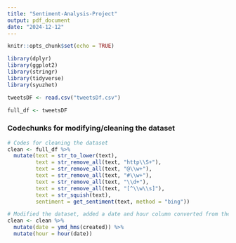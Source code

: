 ```yaml
---
title: "Sentiment-Analysis-Project"
output: pdf_document
date: "2024-12-12"
---
```


```r
knitr::opts_chunk$set(echo = TRUE)
```

```r
library(dplyr)
library(ggplot2)
library(stringr)
library(tidyverse)
library(syuzhet)

tweetsDF <- read.csv("tweetsDf.csv")

full_df <- tweetsDF
```

### Codechunks for modifying/cleaning the dataset ###
```r
# Codes for cleaning the dataset
clean <- full_df %>%
  mutate(text = str_to_lower(text),                     
         text = str_remove_all(text, "http\\S+"),       
         text = str_remove_all(text, "@\\w+"),          
         text = str_remove_all(text, "#\\w+"),          
         text = str_remove_all(text, "\\d+"),           
         text = str_remove_all(text, "[^\\w\\s]"),     
         text = str_squish(text),                      
         sentiment = get_sentiment(text, method = "bing")) 

# Modified the dataset, added a date and hour column converted from the "created" column of tweetsDF
clean <- clean %>%
  mutate(date = ymd_hms(created)) %>%  
  mutate(hour = hour(date))           

```

